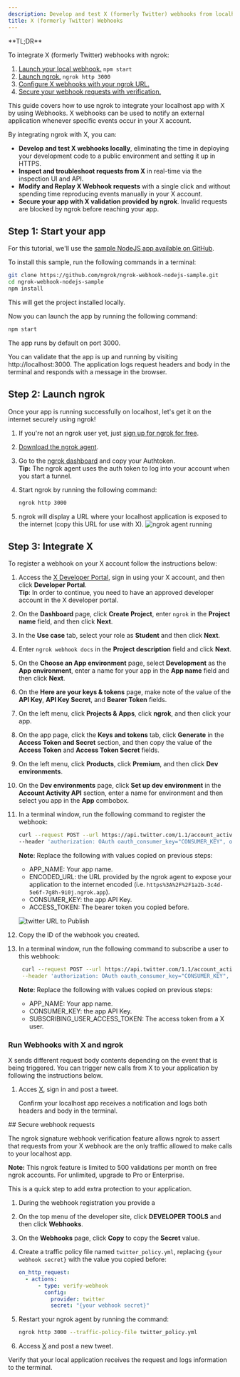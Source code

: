 ```yaml
---
description: Develop and test X (formerly Twitter) webhooks from localhost
title: X (formerly Twitter) Webhooks
---
```


<Tip>
**TL;DR**



To integrate X (formerly Twitter) webhooks with ngrok:

1. [Launch your local webhook.](#start-your-app) `npm start`
1. [Launch ngrok.](#start-ngrok) `ngrok http 3000`
1. [Configure X webhooks with your ngrok URL.](#setup-webhook)
1. [Secure your webhook requests with verification.](#security)
</Tip>

This guide covers how to use ngrok to integrate your localhost app with X by using Webhooks.
X webhooks can be used to notify an external application whenever specific events occur in your X account.

By integrating ngrok with X, you can:

- **Develop and test X webhooks locally**, eliminating the time in deploying your development code to a public environment and setting it up in HTTPS.
- **Inspect and troubleshoot requests from X** in real-time via the inspection UI and API.
- **Modify and Replay X Webhook requests** with a single click and without spending time reproducing events manually in your X account.
- **Secure your app with X validation provided by ngrok**. Invalid requests are blocked by ngrok before reaching your app.

## **Step 1**: Start your app 

For this tutorial, we'll use the [sample NodeJS app available on GitHub](https://github.com/ngrok/ngrok-webhook-nodejs-sample).

To install this sample, run the following commands in a terminal:

```bash
git clone https://github.com/ngrok/ngrok-webhook-nodejs-sample.git
cd ngrok-webhook-nodejs-sample
npm install
```

This will get the project installed locally.

Now you can launch the app by running the following command:

```bash
npm start
```

The app runs by default on port 3000.

You can validate that the app is up and running by visiting http://localhost:3000. The application logs request headers and body in the terminal and responds with a message in the browser.

## **Step 2**: Launch ngrok 

Once your app is running successfully on localhost, let's get it on the internet securely using ngrok!

1. If you're not an ngrok user yet, just [sign up for ngrok for free](https://ngrok.com/signup).

1. [Download the ngrok agent](https://download.ngrok.com).

1. Go to the [ngrok dashboard](https://dashboard.ngrok.com) and copy your Authtoken. <br />
   **Tip:** The ngrok agent uses the auth token to log into your account when you start a tunnel.
1. Start ngrok by running the following command:

   ```bash
   ngrok http 3000
   ```

1. ngrok will display a URL where your localhost application is exposed to the internet (copy this URL for use with X).
   ![ngrok agent running](/img/integrations/launch_ngrok_tunnel.png)

## **Step 3**: Integrate X 

To register a webhook on your X account follow the instructions below:

1. Access the [X Developer Portal](https://developer.twitter.com/), sign in using your X account, and then click **Developer Portal**.<br/>
   **Tip**: In order to continue, you need to have an approved developer account in the X developer portal.

1. On the **Dashboard** page, click **Create Project**, enter `ngrok` in the **Project name** field, and then click **Next**.

1. In the **Use case** tab, select your role as **Student** and then click **Next**.

1. Enter `ngrok webhook docs` in the **Project description** field and click **Next**.

1. On the **Choose an App environment** page, select **Development** as the **App environment**, enter a name for your app in the **App name** field and then click **Next**.

1. On the **Here are your keys & tokens** page, make note of the value of the **API Key**, **API Key Secret**, and **Bearer Token** fields.

1. On the left menu, click **Projects & Apps**, click **ngrok**, and then click your app.

1. On the app page, click the **Keys and tokens** tab, click **Generate** in the **Access Token and Secret** section, and then copy the value of the **Access Token** and **Access Token Secret** fields.

1. On the left menu, click **Products**, click **Premium**, and then click **Dev environments**.

1. On the **Dev environments** page, click **Set up dev environment** in the **Account Activity API** section, enter a name for environment and then select you app in the **App** combobox.

1. In a terminal window, run the following command to register the webhook:

   ```bash
   curl --request POST --url https://api.twitter.com/1.1/account_activity/webhooks.json?url=ENCODED_URL \
   --header 'authorization: OAuth oauth_consumer_key="CONSUMER_KEY", oauth_nonce="GENERATED", oauth_signature="GENERATED", oauth_signature_method="HMAC-SHA1", oauth_timestamp="GENERATED", oauth_token="ACCESS_TOKEN", oauth_version="1.0"'
   ```

   **Note**: Replace the following with values copied on previous steps:
   - APP_NAME: Your app name.
   - ENCODED_URL: the URL provided by the ngrok agent to expose your application to the internet encoded (i.e. `https%3A%2F%2F1a2b-3c4d-5e6f-7g8h-9i0j.ngrok.app`).
   - CONSUMER_KEY: the app API Key.
   - ACCESS_TOKEN: The bearer token you copied before.

   ![twitter URL to Publish](img/ngrok_url_configuration_twitter.png)

1. Copy the ID of the webhook you created.

1. In a terminal window, run the following command to subscribe a user to this webhook:
   ```bash
    curl --request POST --url https://api.twitter.com/1.1/account_activity/all/APP_NAME/subscriptions.json \
    --header 'authorization: OAuth oauth_consumer_key="CONSUMER_KEY", oauth_nonce="GENERATED", oauth_signature="GENERATED", oauth_signature_method="HMAC-SHA1", oauth_timestamp="GENERATED", oauth_token="SUBSCRIBING_USER_ACCESS_TOKEN", oauth_version="1.0"'
   ```
   **Note**: Replace the following with values copied on previous steps:
   - APP_NAME: Your app name.
   - CONSUMER_KEY: the app API Key.
   - SUBSCRIBING_USER_ACCESS_TOKEN: The access token from a X user.

### Run Webhooks with X and ngrok

X sends different request body contents depending on the event that is being triggered.
You can trigger new calls from X to your application by following the instructions below.

1. Acces [X](https://www.twitter.com/), sign in and post a tweet.

   Confirm your localhost app receives a notification and logs both headers and body in the terminal.

<InspectingRequests />

<ReplayingRequests />
## Secure webhook requests 

The ngrok signature webhook verification feature allows ngrok to assert that requests from your X webhook are the only traffic allowed to make calls to your localhost app.

**Note:** This ngrok feature is limited to 500 validations per month on free ngrok accounts. For unlimited, upgrade to Pro or Enterprise.

This is a quick step to add extra protection to your application.

1. During the webhook registration you provide a
1. On the top menu of the developer site, click **DEVELOPER TOOLS** and then click **Webhooks**.

1. On the **Webhooks** page, click **Copy** to copy the **Secret** value.

1. Create a traffic policy file named `twitter_policy.yml`, replacing `{your webhook secret}` with the value you copied before:

   ```yaml
   on_http_request:
     - actions:
         - type: verify-webhook
           config:
             provider: twitter
             secret: "{your webhook secret}"
   ```

1. Restart your ngrok agent by running the command:

   ```bash
   ngrok http 3000 --traffic-policy-file twitter_policy.yml
   ```

1. Access [X](https://www.twitter.com/) and post a new tweet.

Verify that your local application receives the request and logs information to the terminal.
